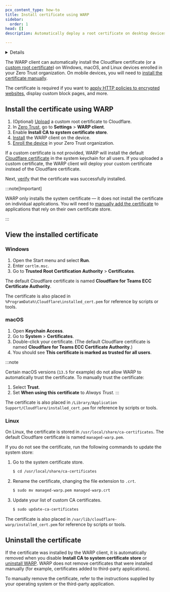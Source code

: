 ```yaml
---
pcx_content_type: how-to
title: Install certificate using WARP
sidebar:
  order: 1
head: []
description: Automatically deploy a root certificate on desktop devices.

---
```




<Details header="Feature availability">

| [WARP modes](/cloudflare-one/connections/connect-devices/warp/configure-warp/warp-modes/) | [Zero Trust plans](https://www.cloudflare.com/teams-pricing/) |
| ----------------------------------------------------------------------------------------- | ------------------------------------------------------------- |
| All modes                                                                                 | All plans                                                     |

| System   | Availability | Minimum WARP version |
| -------- | ------------ | -------------------- |
| Windows  | ✅            | 2023.3.381.0         |
| macOS    | ✅            | 2023.3.381.0         |
| Linux    | ✅            | 2023.3.381.0         |
| iOS      | ❌            |                      |
| Android  | ❌            |                      |
| ChromeOS | ❌            |                      |


</Details>

The WARP client can automatically install the Cloudflare certificate (or a [custom root certificate](/cloudflare-one/connections/connect-devices/warp/user-side-certificates/custom-certificate/)) on Windows, macOS, and Linux devices enrolled in your Zero Trust organization. On mobile devices, you will need to [install the certificate manually](/cloudflare-one/connections/connect-devices/warp/user-side-certificates/install-cloudflare-cert/).

The certificate is required if you want to [apply HTTP policies to encrypted websites](/cloudflare-one/policies/gateway/http-policies/tls-decryption/), display custom block pages, and more.

## Install the certificate using WARP

1. (Optional) [Upload](/cloudflare-one/connections/connect-devices/warp/user-side-certificates/custom-certificate/) a custom root certificate to Cloudflare.
2. In [Zero Trust](https://one.dash.cloudflare.com/), go to **Settings** > **WARP client**.
3. Enable **Install CA to system certificate store**.
4. [Install](/cloudflare-one/connections/connect-devices/warp/download-warp/) the WARP client on the device.
5. [Enroll the device](/cloudflare-one/connections/connect-devices/warp/deployment/manual-deployment/) in your Zero Trust organization.

If a custom certificate is not provided, WARP will install the default [Cloudflare certificate](/cloudflare-one/connections/connect-devices/warp/user-side-certificates/install-cloudflare-cert/#download-the-cloudflare-root-certificate) in the system keychain for all users. If you uploaded a custom certificate, the WARP client will deploy your custom certificate instead of the Cloudflare certificate.

Next, [verify](#view-the-installed-certificate) that the certificate was successfully installed.

:::note[Important]

WARP only installs the system certificate — it does not install the certificate on individual applications. You will need to [manually add the certificate](/cloudflare-one/connections/connect-devices/warp/user-side-certificates/install-cloudflare-cert/#add-the-certificate-to-applications) to applications that rely on their own certificate store.


:::

## View the installed certificate

### Windows

1. Open the Start menu and select **Run**.
2. Enter `certlm.msc`.
3. Go to **Trusted Root Certification Authority** > **Certificates**.

The default Cloudflare certificate is named **Cloudflare for Teams ECC Certificate Authority**.

The certificate is also placed in `%ProgramData%\Cloudflare\installed_cert.pem` for reference by scripts or tools.

### macOS

1. Open **Keychain Access**.
2. Go to **System** > **Certificates**.
3. Double-click your certificate. (The default Cloudflare certificate is named **Cloudflare for Teams ECC Certificate Authority**.)
4. You should see **This certificate is marked as trusted for all users**.

:::note

Certain macOS versions (`13.5` for example) do not allow WARP to automatically trust the certificate. To manually trust the certificate:

1. Select **Trust**.
2. Set **When using this certificate** to *Always Trust*. 
   :::

The certificate is also placed in `/Library/Application Support/Cloudflare/installed_cert.pem` for reference by scripts or tools.

### Linux

On Linux, the certificate is stored in `/usr/local/share/ca-certificates`. The default Cloudflare certificate is named `managed-warp.pem`.

If you do not see the certificate, run the following commands to update the system store:

1. Go to the system certificate store.

   ```sh
   $ cd /usr/local/share/ca-certificates
   ```

2. Rename the certificate, changing the file extension to `.crt`.

   ```sh
   $ sudo mv managed-warp.pem managed-warp.crt
   ```

3. Update your list of custom CA certificates.

   ```sh
   $ sudo update-ca-certificates
   ```

The certificate is also placed in `/var/lib/cloudflare-warp/installed_cert.pem` for reference by scripts or tools.

## Uninstall the certificate

If the certificate was installed by the WARP client, it is automatically removed when you disable **Install CA to system certificate store** or [uninstall WARP](/cloudflare-one/connections/connect-devices/warp/remove-warp/). WARP does not remove certificates that were installed manually (for example, certificates added to third-party applications).

To manually remove the certificate, refer to the instructions supplied by your operating system or the third-party application.
